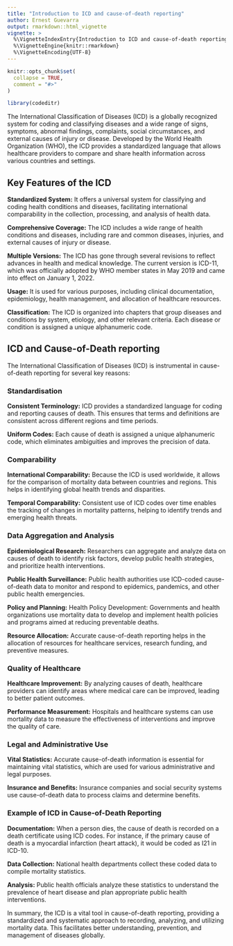 ```yaml
---
title: "Introduction to ICD and cause-of-death reporting"
author: Ernest Guevarra
output: rmarkdown::html_vignette
vignette: >
  %\VignetteIndexEntry{Introduction to ICD and cause-of-death reporting}
  %\VignetteEngine{knitr::rmarkdown}
  %\VignetteEncoding{UTF-8}
---
```


```r
knitr::opts_chunk$set(
  collapse = TRUE,
  comment = "#>"
)
```

```r
library(codeditr)
```

The International Classification of Diseases (ICD) is a globally recognized system for coding and classifying diseases and a wide range of signs, symptoms, abnormal findings, complaints, social circumstances, and external causes of injury or disease. Developed by the World Health Organization (WHO), the ICD provides a standardized language that allows healthcare providers to compare and share health information across various countries and settings.

## Key Features of the ICD

**Standardized System:** It offers a universal system for classifying and coding health conditions and diseases, facilitating international comparability in the collection, processing, and analysis of health data.

**Comprehensive Coverage:** The ICD includes a wide range of health conditions and diseases, including rare and common diseases, injuries, and external causes of injury or disease.

**Multiple Versions:** The ICD has gone through several revisions to reflect advances in health and medical knowledge. The current version is ICD-11, which was officially adopted by WHO member states in May 2019 and came into effect on January 1, 2022.

**Usage:** It is used for various purposes, including clinical documentation, epidemiology, health management, and allocation of healthcare resources.

**Classification:** The ICD is organized into chapters that group diseases and conditions by system, etiology, and other relevant criteria. Each disease or condition is assigned a unique alphanumeric code.

## ICD and Cause-of-Death reporting

The International Classification of Diseases (ICD) is instrumental in cause-of-death reporting for several key reasons:

### Standardisation

**Consistent Terminology:** ICD provides a standardized language for coding and reporting causes of death. This ensures that terms and definitions are consistent across different regions and time periods.

**Uniform Codes:** Each cause of death is assigned a unique alphanumeric code, which eliminates ambiguities and improves the precision of data.

### Comparability

**International Comparability:** Because the ICD is used worldwide, it allows for the comparison of mortality data between countries and regions. This helps in identifying global health trends and disparities.

**Temporal Comparability:** Consistent use of ICD codes over time enables the tracking of changes in mortality patterns, helping to identify trends and emerging health threats.

### Data Aggregation and Analysis

**Epidemiological Research:** Researchers can aggregate and analyze data on causes of death to identify risk factors, develop public health strategies, and prioritize health interventions.

**Public Health Surveillance:** Public health authorities use ICD-coded cause-of-death data to monitor and respond to epidemics, pandemics, and other public health emergencies.

**Policy and Planning:** Health Policy Development: Governments and health organizations use mortality data to develop and implement health policies and programs aimed at reducing preventable deaths.

**Resource Allocation:** Accurate cause-of-death reporting helps in the allocation of resources for healthcare services, research funding, and preventive measures.

### Quality of Healthcare

**Healthcare Improvement:** By analyzing causes of death, healthcare providers can identify areas where medical care can be improved, leading to better patient outcomes.

**Performance Measurement:** Hospitals and healthcare systems can use mortality data to measure the effectiveness of interventions and improve the quality of care.

### Legal and Administrative Use

**Vital Statistics:** Accurate cause-of-death information is essential for maintaining vital statistics, which are used for various administrative and legal purposes.

**Insurance and Benefits:** Insurance companies and social security systems use cause-of-death data to process claims and determine benefits.

### Example of ICD in Cause-of-Death Reporting

**Documentation:** When a person dies, the cause of death is recorded on a death certificate using ICD codes. For instance, if the primary cause of death is a myocardial infarction (heart attack), it would be coded as I21 in ICD-10.

**Data Collection:** National health departments collect these coded data to compile mortality statistics.

**Analysis:** Public health officials analyze these statistics to understand the prevalence of heart disease and plan appropriate public health interventions.


In summary, the ICD is a vital tool in cause-of-death reporting, providing a standardized and systematic approach to recording, analyzing, and utilizing mortality data. This facilitates better understanding, prevention, and management of diseases globally.

